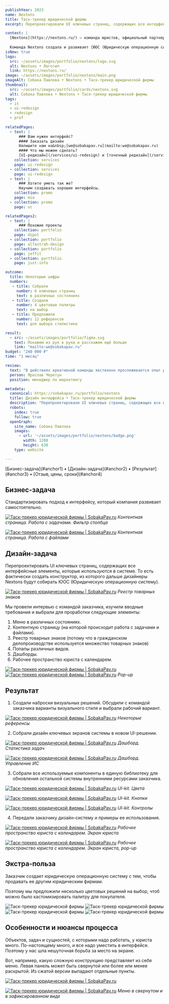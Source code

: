 ```yaml
---
publishYear: 2023
name: Nextons
title: Таск-трекер юридической фирмы
excerpt: Перепроектировали UI ключевых страниц, содержащих все интерфейсные элементы, которые используются в системе.

context: |
  [Nextons](https://nextons.ru/) — команда юристов, официальный партнер международной юридической фирмы [Dentons](https://www.dentons.com/en/).
  
  Команда Nextons создала и развивает [ЮОС (Юридическую операционную систему)](https://lawos.ru/). Это цифровая платформа для юристов, единая рабочая среда для сотрудников юридического департамента всех уровней.
isNew: true
logo:
  src: ~/assets/images/portfolio/nextons/logo.svg
  alt: Nextons • Логотип
  link: https://nextons.ru/
image: ~/assets/images/portfolio/nextons/main.png
imageAlt: Собака Павлова • Nextons • Таск-трекер юридической фирмы
thumbnail:
  src: ~/assets/images/portfolio/cards/nextons.svg
  alt: Собака Павлова • Nextons • Таск-трекер юридической фирмы
tags:
  - it
  - ui-redesign
  - redesign
  - prof
  
relatedPages:
  - text: |
      ### Вам нужен интерфейс?
      #### Заказать дизайн
      Напишите нам на&nbsp;[we@sobakapav.ru](mailto:we@sobakapav.ru) 
      #### Что мы можем сделать?
      [UI-редизайн](/services/ui-redesign) и [точечный редизайн](/services/redesign), как в этом кейсе, и [многое другое](/services). 
    collection: services
    page: ui-redesign
  - collection: services
    page: ui-redesign
  - text: |
      ### Хотите уметь так же?
      Научим создавать хорошие интерфейсы.
    collection: promo
    page: mio
  - collection: promo
    page: uc

relatedPages2:
  - text: |
      ### Похожие проекты
    collection: portfolio
    page: dipol
  - collection: portfolio
    page: alfastrah-design
  - collection: portfolio
    page: jeffit
  - collection: portfolio
    page: just-info

outcome:
  title: Некоторые цифры
  numbers:
   - title: Собрали
     number: 6 ключевых страниц
     text: в различных состояниях
   - title: Создали
     number: 4 цветовые палитры
     text: на выбор
   - title: Предложили
     number: 12 референсов
     text: для выбора стилистики

result:
  - src: ~/assets/images/portfolio/figma.svg
    text: Покажем из рук в руки и расскажем ещё больше
    link: "mailto:we@sobakapav.ru"
budget: "240 000 ₽"
time: "1 месяц"

review: 
  text: "В действиях креативной команды явственно прослеживается опыт работы с интерфейсами программного обеспечения. В процессе работы предлагаются опции для решения тех или иных потребностей клиента."
  person: Ярослав Черетун
  position: менеджер по маркетингу

metadata:
  canonical: https://sobakapav.ru/portfolio/nextons
  title: Дизайн интерфейса • Таск-трекер юридической фирмы
  description: "Перепроектировали UI ключевых страниц, содержащих все интерфейсные элементы, которые используются в системе."
  robots:
    index: true
    follow: true
  openGraph:
    site_name: Собака Павлова
    images:
      - url: '~/assets/images/portfolio/nextons/badge.png'
        width: 1200
        height: 630
    type: website

---
```


<TOC>
[Бизнес-задача](#anchor1) • [Дизайн-задача](#anchor2) • [Результат](#anchor3) • [Отзыв, цены, сроки](#anchor4)
</TOC>

## <a name="anchor1" />Бизнес-задача

Стандартизировать подход к интерфейсу, который компания развивает самостоятельно.

<a href="/images/portfolio/nextons/13.png" target="_blank">![Таск-трекер юридической фирмы | SobakaPav.ru](~/assets/images/portfolio/nextons/13.png)</a>
_Контентная страница. Работа с задачами. Фильтр столбца_

<a href="/images/portfolio/nextons/14.png" target="_blank">![Таск-трекер юридической фирмы | SobakaPav.ru](~/assets/images/portfolio/nextons/14.png)</a>
_Контентная страница. Работа с файлами_

## <a name="anchor2" />Дизайн-задача

Перепроектировать UI ключевых страниц, содержащих все интерфейсные элементы, которые используются в системе. То есть фактически создать конструктор, из которого дальше дизайнеры Nextons будут собирать ЮОС (Юридическую операционную систему).

<a href="/images/portfolio/nextons/12.png" target="_blank">![Таск-трекер юридической фирмы | SobakaPav.ru](~/assets/images/portfolio/nextons/12.png)</a>
_Реестр товарных знаков_

Мы провели интервью с командой заказчика, изучили вводные требования и выбрали для проработки следующие элементы:
1. Меню в различных состояниях.
2. Контентную страницу (на которой происходит работа с задачами и файлами).
3. Реестр товарных знаков (потому что в гражданском делопроизводстве используется множество товарных знаков)
4. Попапы различных видов.
5. Дашборды.
6. Рабочее пространство юриста с календарем.

<a href="/images/portfolio/nextons/17.png" target="_blank">![Таск-трекер юридической фирмы | SobakaPav.ru](~/assets/images/portfolio/nextons/15.png)</a>
<a href="/images/portfolio/nextons/18.png" target="_blank">![Таск-трекер юридической фирмы | SobakaPav.ru](~/assets/images/portfolio/nextons/16.png)</a>
_Pop-up_

## <a name="anchor3" />Результат

1. Создали наброски визуальных решений. Обсудили с командой заказчика варианты визуального стиля и выбрали рабочий вариант.

<a href="/images/portfolio/nextons/19.png" target="_blank">![Таск-трекер юридической фирмы | SobakaPav.ru](~/assets/images/portfolio/nextons/19.png)</a>
_Некоторые референсы_

2. Собрали дизайн ключевых экранов системы в новом UI-решении.

<a href="/images/portfolio/nextons/10.png" target="_blank">![Таск-трекер юридической фирмы | SobakaPav.ru](~/assets/images/portfolio/nextons/10.png)</a>
_Дашборд. Статистика задач_

<a href="/images/portfolio/nextons/11.png" target="_blank">![Таск-трекер юридической фирмы | SobakaPav.ru](~/assets/images/portfolio/nextons/11.png)</a>
_Дашборд. Управление ИС_

3. Собрали все используемые компоненты в единую библиотеку для обновления остальной системы внутренними ресурсами заказчика.

<a href="/images/portfolio/nextons/7.png" target="_blank">![Таск-трекер юридической фирмы | SobakaPav.ru](~/assets/images/portfolio/nextons/7.png)</a>
_UI-kit. Цвета_

<a href="/images/portfolio/nextons/8.png" target="_blank">![Таск-трекер юридической фирмы | SobakaPav.ru](~/assets/images/portfolio/nextons/8.png)</a>
_UI-kit. Кнопки_

<a href="/images/portfolio/nextons/9.png" target="_blank">![Таск-трекер юридической фирмы | SobakaPav.ru](~/assets/images/portfolio/nextons/9.png)</a>
_UI-kit. Контролы_

4. Передали заказчику дизайн-систему и примеры ее использования.

<a href="/images/portfolio/nextons/15.png" target="_blank">![Таск-трекер юридической фирмы | SobakaPav.ru](~/assets/images/portfolio/nextons/15.png)</a>
_Рабочее пространство юриста с календарем. Экран юриста_

<a href="/images/portfolio/nextons/16.png" target="_blank">![Таск-трекер юридической фирмы | SobakaPav.ru](~/assets/images/portfolio/nextons/16.png)</a>
_Рабочее пространство юриста с календарем. Экран юриста, pop-up_

## <a name="anchor3" />Экстра-польза

Заказчик создает юридическую операционную систему с тем, чтобы продавать ее другим юридическим фирмам. 

Поэтому мы предложили несколько цветовых решений на выбор, чтоб можно было кастомизировать палитру для покупателя.
<div class="flex gap-2 flex-wrap"> <Image src="~/assets/images/portfolio/nextons/3.png" alt="Таск-трекер юридической фирмы" class="min-w-72 grow shrink basis-0"/> <Image src="~/assets/images/portfolio/nextons/4.png" alt="Таск-трекер юридической фирмы" class="min-w-72 grow shrink basis-0" /> <Image src="~/assets/images/portfolio/nextons/5.png" alt="Таск-трекер юридической фирмы" class="min-w-72 grow shrink basis-0" /> <Image src="~/assets/images/portfolio/nextons/6.png" alt="Таск-трекер юридической фирмы" class="min-w-72 grow shrink basis-0" /></div>

## <a name="anchor3" />Особенности и нюансы процесса

Объектов, задач и сущностей, с которыми надо работать, у юриста много. По-настоящему много, и все надо уместить в интерфейсе. Поэтому у нас шла нешуточная борьба за место на экране.

Вот, например, какую сложную конструкцию представляет из себя меню. Левая панель может быть свернутой или более или менее раскрытой. Из сжатой версии выпадают отдельные пункты.

<a href="/images/portfolio/nextons/1.png" target="_blank">![Таск-трекер юридической фирмы | SobakaPav.ru](~/assets/images/portfolio/nextons/1.png)</a>

<a href="/images/portfolio/nextons/2.png" target="_blank">![Таск-трекер юридической фирмы | SobakaPav.ru](~/assets/images/portfolio/nextons/2.png)</a>
_Меню в свернутом и в зафиксированном виде_

## <a name="anchor4" />

